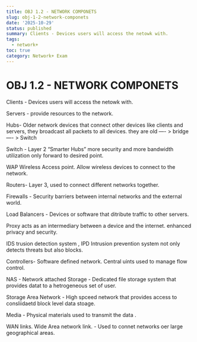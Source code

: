 ```yaml
---
title: OBJ 1.2 - NETWORK COMPONETS
slug: obj-1-2-network-componets
date: '2025-10-29'
status: published
summary: Clients - Devices users will access the netowk with.
tags:
  - network+
toc: true
category: Network+ Exam
---
```


# OBJ 1.2 - NETWORK COMPONETS

Clients - Devices users will access the netowk with. 

Servers  - provide resources to the network. 

Hubs- Older network devices that connect other devices like clients and servers, they broadcast all packets to all devices. they are old —- > bridge —- > Switch

Switch - Layer 2 “Smarter Hubs” more security and more bandwidth utilization only forward to desired point. 

WAP Wireless Access point. Allow wireless devices to connect to the network. 

Routers- Layer  3, used to connect different networks together. 

Firewalls - Security barriers between internal networks and the external world. 

Load Balancers - Devices or software that ditribute traffic to other servers. 

Proxy acts as an intermediary between a device and the internet. enhanced privacy and security. 

IDS trusion detection system , IPD Intrusion prevention system not only detects threats but also blocks. 

Controllers- Software defined network. Central uints used to manage flow control. 

NAS - Network attached Storage - Dedicated file storage system that provides datat to a hetrogeneous set of user. 

Storage Area Network - High spceed network that provides access to consliidaetd block level data stoage. 

Media - Physical materials used to transmit the data .

WAN links. Wide Area network link. - Used to connet networks oer large geographical areas.

